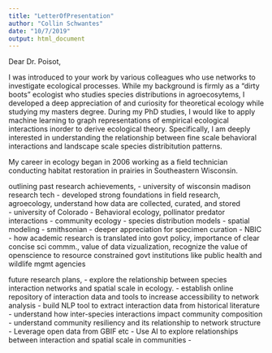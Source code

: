 ```yaml
---
title: "LetterOfPresentation"
author: "Collin Schwantes"
date: "10/7/2019"
output: html_document
---
```



Dear Dr. Poisot, 

I was introduced to your work by various colleagues who use networks to investigate ecological processes. While my background is firmly as a "dirty boots" ecologist who studies species distributions in agroecosytems, I developed a deep appreciation of and curiosity for theoretical ecology while studying my masters degree. During my PhD studies, I would like to apply machine learning to graph representations of empirical ecological interactions inorder to derive ecological theory. Specifically, I am deeply interested in understanding the relationship between fine scale behavioral interactions and landscape scale species distribitution patterns. 

My career in ecology began in 2006 working as a field technician conducting habitat restoration in prairies in Southeastern Wisconsin. 






outlining past research achievements,
- university of wisconsin madison research tech
  - developed strong foundations in field research, agroecology, understand how data are collected, curated, and stored   
- university of Colorado 
   - Behavioral ecology, pollinator predator interactions
   - community ecology - species distribution models
   - spatial modeling
 - smithsonian
    - deeper appreciation for specimen curation
  - NBIC
    - how academic research is translated into govt policy, importance of clear concise sci commm., value of data vizualization, recognize the value of openscience to resource constrained govt institutions like public health and wildlife mgmt agencies

future research plans,
- explore the relationship between species interaction networks and spatial scale in ecology.
  - establish online repository of interaction data and tools to increase accessibility to network analysis
    - build NLP tool to extract interaction data from historical literature
  - understand how inter-species interactions impact community composition
  - understand community resiliency and its relationship to network structure 
    - Leverage open data from GBIF etc - Use AI to explore relationships between interaction and spatial scale in communities
  - 



